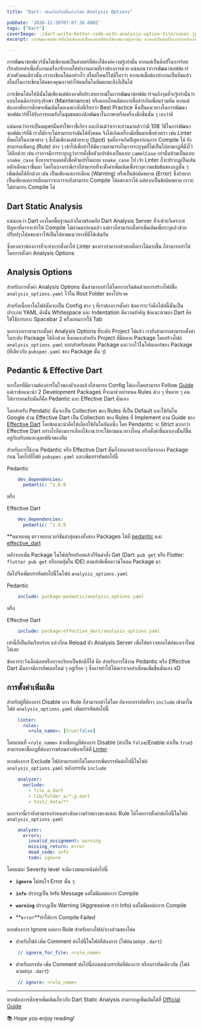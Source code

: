 ```yaml
---
title: "Dart: เขียนโค้ดให้ดีขึ้นด้วยไฟล์ Analysis Options"

pubDate: '2020-12-26T07:07:30.000Z'
tags: ["Dart"]
coverImage: ./dart-write-better-code-with-analysis-option-file/cover.jpeg
excerpt: การพัฒนาซอฟแวร์นั้นไม่เพียงแต่เป็นศาสตร์ที่ต้องใช้องค์ความรู้เท่านั้น หากแต่เป็นศิลป์ในการร้อยเรียงถ้อยคำเพื่อสั่งงานเครื่องจักรกลให้ทำงานตามที่เราต้องการด้วย แน่นอนว่าการพัฒนาซอฟต์แวร์ด้วยตัวคนเดียวนั้น เราจะเขียนโค้ดอย่างไร สไตล์ไหนก็ไม่มีใครว่า หากแต่เมื่อต้องทำงานเป็นทีมแล้ว สไตล์ในการเขียนโค้ดของคุณอาจทำให้คนอื่นในทีมตกตะลึงก็เป็นได้

---
```



การพัฒนาซอฟแวร์นั้นไม่เพียงแต่เป็นศาสตร์ที่ต้องใช้องค์ความรู้เท่านั้น หากแต่เป็นศิลป์ในการร้อยเรียงถ้อยคำเพื่อสั่งงานเครื่องจักรกลให้ทำงานตามที่เราต้องการด้วย แน่นอนว่าการพัฒนาซอฟต์แวร์ด้วยตัวคนเดียวนั้น เราจะเขียนโค้ดอย่างไร สไตล์ไหนก็ไม่มีใครว่า หากแต่เมื่อต้องทำงานเป็นทีมแล้ว สไตล์ในการเขียนโค้ดของคุณอาจทำให้คนอื่นในทีมตกตะลึงก็เป็นได้

การเขียนโค้ดให้ดีนั้นไม่เพียงแต่ต้องอาศัยประสบการณ์ในการพัฒนาซอฟต์แวร์จนถึงจุดที่จะรู้เท่านั้นว่าแบบไหนดีการบำรุงรักษา (Maintenance) หรือแบบไหนดีต่อการสื่อสารกับเพื่อนร่วมทีม หากแต่ต้องอาศัยการศึกษาเพิ่มเติมโดยเฉพาะสิ่งที่เรียกว่า Best Practice ซึ่งเป็นแนวทางในการพัฒนาซอฟต์แวร์ที่ได้รับการยอมรับในชุมชนของนักพัฒนาในภาษาหรือเครื่องมือชิ้นนั้น ๆ เองว่าดี

แน่นอนว่าการเป็นมนุษย์นั้นทำให้เราขี้เกียจ และถึงแม้ว่าเราจะอ่านมาแล้วว่ามี 108 วิธีในการพัฒนาซอฟต์แวร์ที่ดี เราก็มักจะไม่สามารถจำมันได้ทั้งหมด จึงได้เกิดเครื่องมือขึ้นมาเพื่อช่วยเรา เช่น Linter ที่พบได้ในภาษาต่าง ๆ ซึ่งไม่เพียงแต่ช่วยระบุ (Spot) จุดที่อาจเกิดปัญหาก่อนการ Compile ได้ ยังสามารถเพิ่มกฎ (Rule) ต่าง ๆ เข้าไปเพื่อทำให้มีความสามารถในการระบุจุดที่ไม่เป็นไปตามกฎที่ตั้งไว้ได้อีกด้วย เช่น เราอาจมีการระบุกฎว่าการตั้งชื่อตัวแปรต้องเป็นแบบ `camelCase` เท่านั้นห้ามเป็นแบบ `snake_case` ซึ่งหากเราเผลอตั้งชื่อตัวแปรในแบบ `snake_case` ไป เจ้า Linter ก็จะปรากฎเป็นเส้นหยักเตือนเราขึ้นมา โดยในบางกรณีเราก็สามารถที่จะตั้งค่าเพิ่มเติมเพื่อระบุความเข้มข้นของกฎนั้น ๆ เพิ่มเติมได้อีกด้วย เช่น เป็นเพียงแค่การเตือน (Warning) หรือเป็นข้อผิดพลาด (Error) ซึ่งถ้าหากเป็นเพียงแค่การเตือนเราจะอาจจะยังสามารถ Compile โค้ดของเราได้ แต่หากเป็นข้อผิดพลาด เราจะไม่สามารถ Compile ได้

## Dart Static Analysis

แน่นอนว่า Dart เองโดยพื้นฐานแล้วก็มาพร้อมกับ Dart Analysis Server ที่จะช่วยวิเคราะห์ปัญหาที่อาจจะทำให้ Compile ไม่ผ่านมาก่อนแล้ว แต่เราก็สามารถตั้งค่าเพิ่มเติมเพื่อระบุแล้วช่วยปรับปรุงโค้ดของเราให้เป็นไปตามแนวทางที่ดีได้เช่นกัน

ซึ่งหากเราต้องการที่จะทำการตั้งค่าให้ Linter ของเราสามารถช่วยเหลือเราได้มากขึ้น ก็สามารถทำได้โดยการตั้งค่า Analysis Options

## Analysis Options

สำหรับการตั้งค่า Analysis Options นั้นสามารถทำได้โดยการเริ่มต้นด้วยการสร้างไฟล์ชื่อ `analysis_options.yaml` ไว้ใน Root Folder ของโปรเจค

สำหรับเนื้อหาในไฟล์นั้นจะเป็น Config ต่าง ๆ ที่เราต้องการตั้งค่า ข้อควรระวังคือไฟล์นี้นั้นเป็นประเภท YAML ดังนั้น Whitespace และ Indentation มีความสำคัญ ข้อแนะนำของ Dart คือให้ใช้การเคาะ Spacebar 2 ครั้งแทนการใช้ Tab

นอกจากเราสามารถตั้งค่า Analysis Options ที่ระดับ Project ได้แล้ว เรายังสามารถสามารถตั้งค่าในระดับ Package ได้อีกด้วย ซึ่งเหมาะสำหรับ Project ที่มีหลาย Package โดยสร้างไฟล์ `analysis_options.yaml` แยกสำหรับแต่ละ Package และวางไว้ในโฟลเดอร์ของ Package (ที่เดียวกับ `pubspec.yaml` ของ Package นั้น ๆ)

## Pedantic & Effective Dart

หากใครที่มีความต้องการในใจของตัวเองแล้วก็สามารถ Config ได้เองโดยสามารถ Follow [Guide](https://dart.dev/guides/language/analysis-options) แต่เราข้อแนะนำ 2 Development Packages ที่จะมาช่วยกำหนด Rules ต่าง ๆ ที่หลาย ๆ คนให้การยอมรับนั่นก็คือ Pedantic และ Effective Dart นั่นเอง

โดยสำหรับ Pendatic นั้นจะเป็น Collection ของ Rules ที่เป็น Default และใช้กันใน Google ส่วน Effective Dart เป็น Collection ของ Rules ที่ Implement ตาม Guide ของ [Effective Dart](https://dart.dev/guides/language/effective-dart) โดยข้อแนะนำคือให้เลือกใช้อันใดอันหนึ่ง โดย Pendantic จะ Strict มากกว่า Effective Dart อย่างไรก็ตามการเลือกใช้งานว่าจะใช้ตามแนวทางไหน หรือตั้งค่าขึ้นมาเองนั้นก็ขึ้นอยู่กับบริบทและดุลยพินิจของทีม

สำหรับการใช้งาน Pedantic หรือ Effective Dart นั้นก็ง่ายดายด้วยการเริ่มจากลง Package ก่อน โดยไปที่ไฟล์ `pubspec.yaml` และเพิ่มบรรทัดต่อไปนี้

Pedantic
```yaml
    dev_dependencies:
      pedantic: ^1.0.0
```

หรือ

Effective Dart
```yaml
    dev_dependencies:
      pedantic: ^1.9.0
```

**หมายเหตุ ตรวจสอบเวอร์ชันล่าสุดของทั้งสอง Packages ได้ที่ [pedantic](https://pub.dev/packages/pedantic) และ [effective_dart](https://pub.dev/packages/effective_dart)

หลังจากเพิ่ม Package ในไฟล์เรียบร้อยแล้วก็รันคำสั่ง Get (Dart: `pub get` หรือ Flutter: `flutter pub get` หรือกดปุ่มใน IDE) ตามปกติเพื่อดาวน์โหลด Package มา

ถัดไปจึงเพิ่มบรรทัดต่อไปนี้ในไฟล์ `analysis_options.yaml`

Pedantic
```yaml
    include: package:pedantic/analysis_options.yaml
```

หรือ

Effective Dart
```yaml
    include: package:effective_dart/analysis_options.yaml
```

เท่านี้ก็เป็นอันเรียบร้อย แล้วก็กด Reload ตัว Analysis Server เพื่อให้ตรวจสอบไฟล์ของเราใหม่ได้เลย

ข้อควรระวังเล็กน้อยหรืออาจะเรียกเป็นข้อดีก็ได้ คือ สำหรับการใช้งาน Pedantic หรือ Effective Dart นั้นอาจมีการอัพเดทใหม่ ๆ อยู่เรื่อย ๆ ซึ่งอาจทำให้โค้ดเราเจอคำเตือนเพิ่มขึ้นนั่นเอง xD

## การตั้งค่าเพิ่มเติม

สำหรับผู้ที่ต้องการ Disable บาง Rule ก็สามารถทำได้โดย ถัดจากบรรทัดที่เรา `include` เข้ามาในไฟล์ `analysis_options.yaml` เพิ่มบรรทัดต่อไปนี้

```yaml
    linter:
      rules:
        <rule_name>: [true|false]
```

โดยแทนที่ `<rule_name>` ด้วยชื่อกฎที่ต้องการ Disable (ค่าเป็น `false`/Enable ค่าเป็น `true`) สามารถหาชื่อกฎที่ต้องการพร้อมคำอธิบายได้ที่ [Linter](https://dart-lang.github.io/linter/lints/)

หากต้องการ Exclude ไฟล์สามารถทำได้โดยการเพิ่มบรรทัดต่อไปนี้ในไฟล์ `analysis_options.yaml` หลังบรรทัด `include`

```yaml
    analyzer:
      exclude:
        - file_a.dart
        - lib/folder_a/*.g.dart
        - test/_data/**
```

นอกจากนี้เรายังสามารถกำหนดระดับความร้ายแรงของแต่ละ Rule ได้โดยการตั้งค่าต่อไปนี้ในไฟล์ `analysis_options.yaml`

```yaml
    analyzer:
      errors:
        invalid_assignment: warning
        missing_return: error
        dead_code: info
        todo: ignore
```

โดยแต่ละ Severity level จะมีความหมายดังต่อไปนี้

- **`ignore`** ไม่สนใจ Error นั้น ๆ

- **`info`** ปรากฎเป็น Info Message แต่ไม่มีผลต่อการ Compile

- **`warning`** ปรากฎเป็น Warning (Aggressive กว่า Info) แต่ไม่มีผลต่อการ Compile

- **`error`**ทำให้การ Compile Failed

หากต้องการ Ignore แค่บาง Rule สำหรับบางไฟล์/บางส่วนของโค้ด

- สำหรับไฟล์ เพิ่ม Comment ต่อไปนี้ในไฟล์ที่ต้องการ (ไฟล์นามสกุล `.dart`)

```yaml
    // ignore_for_file: <rule_name>
```

- สำหรับบรรทัด เพิ่ม Comment ต่อไปนี้ก่อนหน้าบรรทัดที่ต้องการ หรือบรรทัดเดียวกัน (ไฟล์นามสกุล `.dart`)

```yaml
    // ignore: <rule_name>
```

---

หากต้องการศึกษาเพิ่มเติมเกี่ยวกับ Dart Static Analysis สามารถดูเพิ่มเติมได้ที่ [Official Guide](https://dart.dev/guides/language/analysis-options)

<Callout type="tip" title="Thanks for reading">
  📚 Hope you enjoy reading!
</Callout>


